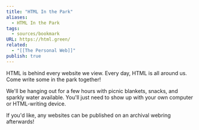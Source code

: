 ```yaml
---
title: "HTML In the Park"
aliases:
  - HTML In the Park
tags:
  - sources/bookmark
URL: https://html.green/
related:
  - "[[The Personal Web]]"
publish: true
---
```




HTML is behind every website we view. Every day, HTML is all around us. Come write some in the park together!

We'll be hanging out for a few hours with picnic blankets, snacks, and sparkly water available. You'll just need to show up with your own computer or HTML-writing device.

If you'd like, any websites can be published on an archival webring afterwards!
